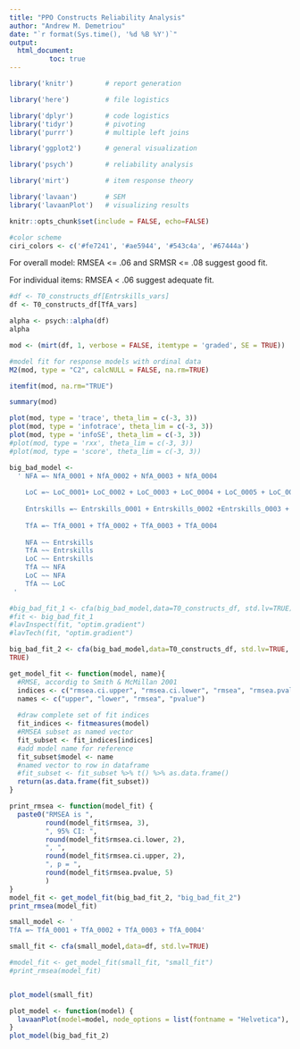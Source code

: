 ```yaml
---
title: "PPO Constructs Reliability Analysis"
author: "Andrew M. Demetriou"
date: "`r format(Sys.time(), '%d %B %Y')`"
output: 
  html_document:
          toc: true
---
```


```r
library('knitr')        # report generation

library('here')         # file logistics

library('dplyr')        # code logistics
library('tidyr')        # pivoting
library('purrr')        # multiple left joins

library('ggplot2')      # general visualization

library('psych')        # reliability analysis

library('mirt')         # item response theory

library('lavaan')       # SEM
library('lavaanPlot')   # visualizing results

knitr::opts_chunk$set(include = FALSE, echo=FALSE)

#color scheme
ciri_colors <- c('#fe7241', '#ae5944', '#543c4a', '#67444a')
```

For overall model: RMSEA <= .06 and SRMSR <= .08 suggest good fit. 

For individual items: RMSEA < .06 suggest adequate fit.

```r
#df <- T0_constructs_df[Entrskills_vars]
df <- T0_constructs_df[TfA_vars]

alpha <- psych::alpha(df)
alpha

mod <- (mirt(df, 1, verbose = FALSE, itemtype = 'graded', SE = TRUE))

#model fit for response models with ordinal data
M2(mod, type = "C2", calcNULL = FALSE, na.rm=TRUE)

itemfit(mod, na.rm="TRUE")
```
```r
summary(mod)
```


```r
plot(mod, type = 'trace', theta_lim = c(-3, 3))
plot(mod, type = 'infotrace', theta_lim = c(-3, 3))
plot(mod, type = 'infoSE', theta_lim = c(-3, 3))
#plot(mod, type = 'rxx', theta_lim = c(-3, 3))
#plot(mod, type = 'score', theta_lim = c(-3, 3))
```
```r
big_bad_model <- 
  ' NFA =~ NfA_0001 + NfA_0002 + NfA_0003 + NfA_0004
    
    LoC =~ LoC_0001+ LoC_0002 + LoC_0003 + LoC_0004 + LoC_0005 + LoC_0006
    
    Entrskills =~ Entrskills_0001 + Entrskills_0002 +Entrskills_0003 + Entrskills_0004 + Entrskills_0005 + Entrskills_0006 + Entrskills_0007
    
    TfA =~ TfA_0001 + TfA_0002 + TfA_0003 + TfA_0004
    
    NFA ~~ Entrskills
    TfA ~~ Entrskills
    LoC ~~ Entrskills
    TfA ~~ NFA
    LoC ~~ NFA
    TfA ~~ LoC
 '
```

```r
#big_bad_fit_1 <- cfa(big_bad_model,data=T0_constructs_df, std.lv=TRUE)
#fit <- big_bad_fit_1
#lavInspect(fit, "optim.gradient")
#lavTech(fit, "optim.gradient")

big_bad_fit_2 <- cfa(big_bad_model,data=T0_constructs_df, std.lv=TRUE, bounds =
TRUE)
```
```r
get_model_fit <- function(model, name){
  #RMSE, accordig to Smith & McMillan 2001
  indices <- c("rmsea.ci.upper", "rmsea.ci.lower", "rmsea", "rmsea.pvalue")
  names <- c("upper", "lower", "rmsea", "pvalue")
  
  #draw complete set of fit indices
  fit_indices <- fitmeasures(model)
  #RMSEA subset as named vector
  fit_subset <- fit_indices[indices]
  #add model name for reference
  fit_subset$model <- name
  #named vector to row in dataframe
  #fit_subset <- fit_subset %>% t() %>% as.data.frame() 
  return(as.data.frame(fit_subset))
}
```

```r
print_rmsea <- function(model_fit) {
  paste0("RMSEA is ",
         round(model_fit$rmsea, 3), 
         ", 95% CI: ", 
         round(model_fit$rmsea.ci.lower, 2), 
         ", ", 
         round(model_fit$rmsea.ci.upper, 2), 
         ", p = ", 
         round(model_fit$rmsea.pvalue, 5)
         )
}
model_fit <- get_model_fit(big_bad_fit_2, "big_bad_fit_2")
print_rmsea(model_fit)

```

```r
small_model <- '
TfA =~ TfA_0001 + TfA_0002 + TfA_0003 + TfA_0004'

small_fit <- cfa(small_model,data=df, std.lv=TRUE)

#model_fit <- get_model_fit(small_fit, "small_fit")
#print_rmsea(model_fit)


plot_model(small_fit)
```


```r
plot_model <- function(model) {
  lavaanPlot(model=model, node_options = list(fontname = "Helvetica"), edge_options = list(color = "grey"), coefs=TRUE, covs=TRUE, stars='latent')
}
plot_model(big_bad_fit_2)
```
